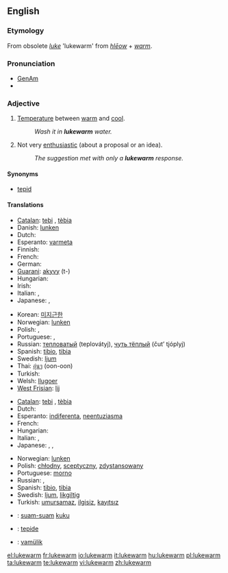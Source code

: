 ==English==

===Etymology===
From obsolete ''[[luke]]'' 'lukewarm' from {{OE.}} ''[[hlēow]]'' + ''[[warm]]''.

===Pronunciation===
* [[w:General American|GenAm]] {{IPA|[ˌlukˈwɔɹm]}}
* {{audio|en-us-lukewarm.ogg|Audio (US)}}

===Adjective===
{{en-adj|-}}

# [[temperature|Temperature]] between [[warm]] and [[cool]].
#: ''Wash it in '''lukewarm''' water.''
# Not very [[enthusiastic]] (about a proposal or an idea).
#: ''The suggestion met with only a '''lukewarm''' response.''

====Synonyms====
* [[tepid]]

====Translations====
{{trans-top|temperature}}
* [[Catalan]]: [[tebi]] {{m}}, [[tèbia]] {{f}}
* Danish: [[lunken]]
* Dutch: {{t+|nl|lauw}}
* Esperanto: [[varmeta]]
* Finnish: {{t-|fi|haalea}}
* French: {{t+|fr|tiède}}
* German: {{t-|de|lauwarm}}
* [[Guarani]]: [[akyvy]] (t-)
* Hungarian: {{t+|hu|langyos}}
* Irish: {{t-|ga|bog|xs=Irish}}
* Italian: {{t-|it|tiepido|m}}, {{t-|it|tiepida|f}}
* Japanese: {{t|ja|ぬるい|tr=nurui|sc=Jpan}}, {{t|ja|生暖かい|tr=nama-atatakai|sc=Jpan}}
{{trans-mid}}
* Korean: [[미지근한]]
* Norwegian: [[lunken]]
* Polish: {{t-|pl|chłodny}}, {{t+|pl|letni}}
* Portuguese: {{t+|pt|morno}}, {{t+|pt|tépido}}
* Russian: [[тепловатый]] (teplovátyj), [[чуть тёплый]] (čut’ tjóplyj)
* Spanish: [[tibio]], {{m}} [[tibia]] {{f}}
* Swedish: [[ljum]]
* Thai: [[อุ่นๆ]] (oon-oon)
* Turkish: {{t+|tr|ılık}}
* Welsh: [[llugoer]]
* [[West Frisian]]: [[lij]]
{{trans-bottom}}

{{trans-top|not very enthusiastic}}
* [[Catalan]]: [[tebi]] {{m}}, [[tèbia]] {{f}}
* Dutch: {{t+|nl|lauw}}
* Esperanto: [[indiferenta]], [[neentuziasma]]
* French: {{t+|fr|tiède}}
* Hungarian: {{t-|hu|lagymatag}}
* Italian: {{t-|it|tiepido|m}}, {{t-|it|tiepida|f}}
* Japanese: {{t|ja|冷めた|tr=sameta|sc=Jpan}}, {{t|ja|白けた|tr=shiraketa|sc=Jpan}}, {{t|ja|気が進まない|tr=ki ga susumanai|sc=Jpan}}
{{trans-mid}}
* Norwegian: [[lunken]]
* Polish: [[chłodny]], [[sceptyczny]], [[zdystansowany]]
* Portuguese: [[morno]]
* Russian: {{t+|ru|прохладный|tr=prokhládnyj|sc=Cyrl}}, {{t+|ru|равнодушный|tr=ravnodúšnyj|sc=Cyrl}}
* Spanish: [[tibio]], {{m}} [[tibia]] {{f}}
* Swedish: [[ljum]], [[likgiltig]]
* Turkish: [[umursamaz]], [[ilgisiz]], [[kayıtsız]]
{{trans-bottom}}

{{checktrans-top}}
* {{ttbc|Indonesian}}: [[suam-suam]] [[kuku]]
* {{ttbc|Interlingua}}: [[tepide]]
{{checktrans-mid}}
* {{ttbc|Volapük}}: [[vamülik]]
{{checktrans-bottom}}

[[el:lukewarm]]
[[fr:lukewarm]]
[[io:lukewarm]]
[[it:lukewarm]]
[[hu:lukewarm]]
[[pl:lukewarm]]
[[ta:lukewarm]]
[[te:lukewarm]]
[[vi:lukewarm]]
[[zh:lukewarm]]